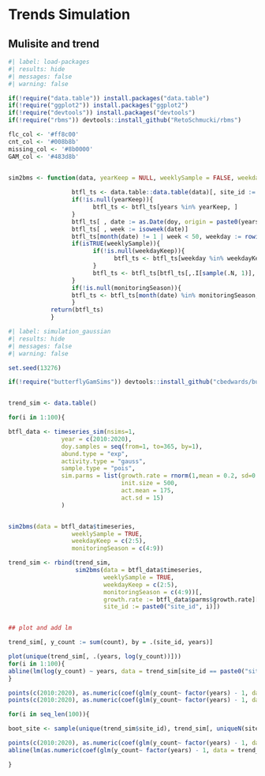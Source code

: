 # Trends Simulation


## Mulisite and trend

```R
#| label: load-packages
#| results: hide
#| messages: false
#| warning: false

if(!require("data.table")) install.packages("data.table")
if(!require("ggplot2")) install.packages("ggplot2")
if(!require("devtools")) install.packages("devtools")
if(!require("rbms")) devtools::install_github("RetoSchmucki/rbms")

flc_col <- '#ff8c00'
cnt_col <- '#008b8b'
missing_col <- '#8b0000'
GAM_col <- '#483d8b'


sim2bms <- function(data, yearKeep = NULL, weeklySample = FALSE, weekdayKeep = NULL, monitoringSeason = NULL){
                  
                  btfl_ts <- data.table::data.table(data)[, site_id := paste0("site_",sim.id)]
                  if(!is.null(yearKeep)){
                        btfl_ts <- btfl_ts[years %in% yearKeep, ]
                  }
                  btfl_ts[ , date := as.Date(doy, origin = paste0(years, "-01-01"))-1]
                  btfl_ts[ , week := isoweek(date)]
                  btfl_ts[month(date) != 1 | week < 50, weekday := rowid(week), by = .(site_id, years)]
                  if(isTRUE(weeklySample)){
                        if(!is.null(weekdayKeep)){
                              btfl_ts <- btfl_ts[weekday %in% weekdayKeep, ]
                        }
                        btfl_ts <- btfl_ts[btfl_ts[,.I[sample(.N, 1)], by = .(week, site_id, years)][["V1"]],]
                  }
                  if(!is.null(monitoringSeason)){
                  btfl_ts <- btfl_ts[month(date) %in% monitoringSeason, ]
                  }
            return(btfl_ts)
            }


```


```R
#| label: simulation_gaussian
#| results: hide
#| messages: false
#| warning: false

set.seed(13276)

if(!require("butterflyGamSims")) devtools::install_github("cbedwards/butterflyGamSims")


trend_sim <- data.table()

for(i in 1:100){

btfl_data <- timeseries_sim(nsims=1,
               year = c(2010:2020),
               doy.samples = seq(from=1, to=365, by=1),
               abund.type = "exp",
               activity.type = "gauss",
               sample.type = "pois",
               sim.parms = list(growth.rate = rnorm(1,mean = 0.2, sd=0.02),
                                init.size = 500, 
                                act.mean = 175,
                                act.sd = 15)
               )


sim2bms(data = btfl_data$timeseries, 
                  weeklySample = TRUE,
                  weekdayKeep = c(2:5),
                  monitoringSeason = c(4:9))

trend_sim <- rbind(trend_sim, 
                   sim2bms(data = btfl_data$timeseries, 
                           weeklySample = TRUE,
                           weekdayKeep = c(2:5),
                           monitoringSeason = c(4:9))[,
                           growth.rate := btfl_data$parms$growth.rate][,
                           site_id := paste0("site_id", i)])


## plot and add lm

trend_sim[, y_count := sum(count), by = .(site_id, years)]

plot(unique(trend_sim[, .(years, log(y_count))]))
for(i in 1:100){
abline(lm(log(y_count) ~ years, data = trend_sim[site_id == paste0("site_id", i), .(years, y_count)]),  col = 'orange')
}

```


```R
points(c(2010:2020), as.numeric(coef(glm(y_count~ factor(years) - 1, data = trend_sim, family = "poisson"))), col = 'magenta', pch = 19)
points(c(2010:2020), as.numeric(coef(glm(y_count~ factor(years) - 1, data = trend_sim, family = "poisson"))), col = 'magenta', type = 'l')

for(i in seq_len(100)){

boot_site <- sample(unique(trend_sim$site_id), trend_sim[, uniqueN(site_id)], replace = TRUE)

points(c(2010:2020), as.numeric(coef(glm(y_count~ factor(years) - 1, data = trend_sim[site_id %in% boot_site, ], family = "poisson"))), col = 'magenta', pch = 19)
abline(lm(as.numeric(coef(glm(y_count~ factor(years) - 1, data = trend_sim[site_id %in% boot_site, ], family = "poisson"))) ~ c(2010:2020)), col = 'magenta', type = 'l')

}

```